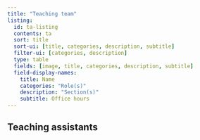 ```yaml
---
title: "Teaching team"
listing:
  id: ta-listing
  contents: ta
  sort: title
  sort-ui: [title, categories, description, subtitle]
  filter-ui: [categories, description]
  type: table
  fields: [image, title, categories, description, subtitle]
  field-display-names:
    title: Name
    categories: "Role(s)"
    description: "Section(s)"
    subtitle: Office hours
---
```


## Teaching assistants {#teaching-assistants}

::: {#ta-listing}
:::
